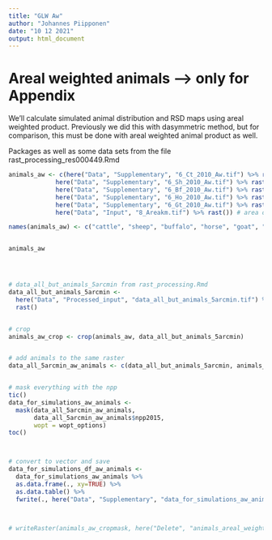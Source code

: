 ```yaml
---
title: "GLW Aw"
author: "Johannes Piipponen"
date: "10 12 2021"
output: html_document
---
```


# Areal weighted animals --> only for Appendix
We'll calculate simulated animal distribution and RSD maps using areal weighted product. Previously we did this with dasymmetric method, but for comparison, this must be done with areal weighted animal product as well.

Packages as well as some data sets from the file
rast_processing_res000449.Rmd 



```r
animals_aw <- c(here("Data", "Supplementary", "6_Ct_2010_Aw.tif") %>% rast(), #cattle
             here("Data", "Supplementary", "6_Sh_2010_Aw.tif") %>% rast(), #sheep
             here("Data", "Supplementary", "6_Bf_2010_Aw.tif") %>% rast(), #buffalo
             here("Data", "Supplementary", "6_Ho_2010_Aw.tif") %>% rast(), #horse
             here("Data", "Supplementary", "6_Gt_2010_Aw.tif") %>% rast(), #goat
             here("Data", "Input", "8_Areakm.tif") %>% rast()) # area of each pixel

names(animals_aw) <- c("cattle", "sheep", "buffalo", "horse", "goat", "pix_area_km2")


animals_aw




# data_all_but_animals_5arcmin from rast_processing.Rmd
data_all_but_animals_5arcmin <-
  here("Data", "Processed_input", "data_all_but_animals_5arcmin.tif") %>% 
  rast()


# crop
animals_aw_crop <- crop(animals_aw, data_all_but_animals_5arcmin)


# add animals to the same raster
data_all_5arcmin_aw_animals <- c(data_all_but_animals_5arcmin, animals_aw_crop)


# mask everything with the npp
tic()
data_for_simulations_aw_animals <- 
  mask(data_all_5arcmin_aw_animals, 
       data_all_5arcmin_aw_animals$npp2015,
       wopt = wopt_options)
toc()



# convert to vector and save 
data_for_simulations_df_aw_animals <- 
  data_for_simulations_aw_animals %>% 
  as.data.frame(., xy=TRUE) %>% 
  as.data.table() %>% 
  fwrite(., here("Data", "Supplementary", "data_for_simulations_aw_animals.csv"))



# writeRaster(animals_aw_cropmask, here("Delete", "animals_areal_weighted.tif"))
```

